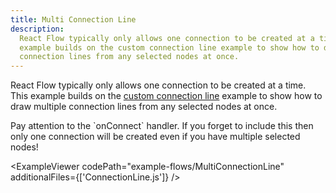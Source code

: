 ```yaml
---
title: Multi Connection Line
description:
  React Flow typically only allows one connection to be created at a time. This
  example builds on the custom connection line example to show how to draw multiple
  connection lines from any selected nodes at once.
---
```



<ExampleLayout>

React Flow typically only allows one connection to be created at a time. This
example builds on the [custom connection line](/examples/edges/custom-connectionline)
example to show how to draw multiple connection lines from any selected nodes at
once.

<Callout type="info">
  Pay attention to the `onConnect` handler. If you forget to include this then
  only one connection will be created even if you have multiple selected nodes!
</Callout>

<ExampleViewer
  codePath="example-flows/MultiConnectionLine"
  additionalFiles={['ConnectionLine.js']}
/>

</ExampleLayout>
